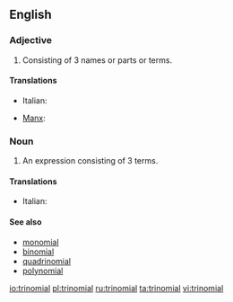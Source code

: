==English==

===Adjective===
{{en-adj|-}}

# Consisting of 3 names or parts or terms.

====Translations====
{{trans-top|consisting of three parts}}
* Italian: {{t-|it|trinomiale}}
{{trans-mid}}
* [[Manx]]: {{t|gv|tree-ennymagh}}
{{trans-bottom}}

===Noun===
{{en-noun}}

# {{algebra}} An expression consisting of 3 terms.

====Translations====
{{trans-top|an expression consisting of three terms}}
* Italian: {{t-|it|trinomio|m}}
{{trans-mid}}
{{trans-bottom}}

====See also====
* [[monomial]]
* [[binomial]]
* [[quadrinomial]]
* [[polynomial]]

[[io:trinomial]]
[[pl:trinomial]]
[[ru:trinomial]]
[[ta:trinomial]]
[[vi:trinomial]]